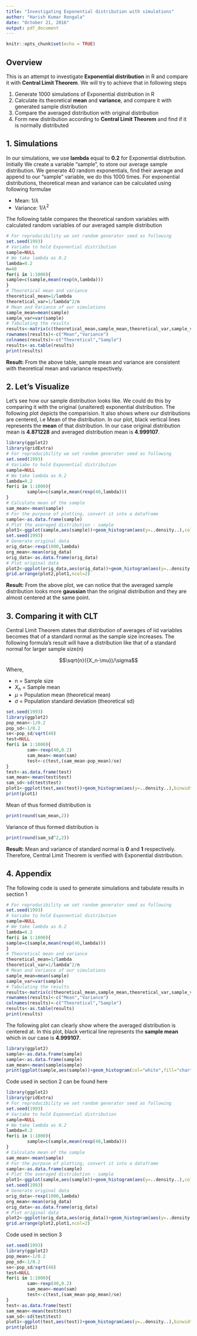 ```yaml
---
title: "Investigating Exponential distribution with simulations"
author: "Harish Kumar Rongala"
date: "October 21, 2016"
output: pdf_document
---
```


```r
knitr::opts_chunk$set(echo = TRUE)
```

## Overview

This is an attempt to investigate **Exponential distribution** in R and compare it with **Central Limit Theorem**. We will try to achieve that in following steps

1. Generate 1000 simulations of Exponential distribution in R
2. Calculate its theoretical **mean** and **variance**, and compare it with generated sample distribution
3. Compare the averaged distribution with original distribution
4. Form new distribution according to **Central Limit Theorem** and find if it is normally distributed

## 1. Simulations

In our simulations, we use **lambda** equal to **0.2** for Exponential distrbution. Initially We create a variable "sample", to store our average sample distribution. We generate 40 random exponentials, find their average and append to our "sample" variable, we do this 1000 times. For exponential distributions, theoretical mean and variance can be calculated using following formulae

* Mean: $1/\lambda$
* Variance: $1/\lambda^2$

The following table compares the theoretical random variables with calculated random variables of our averaged sample distribution

```r
# For reproducibility we set random generator seed as following
set.seed(1993)
# Variabe to hold Exponential distribution
sample=NULL
# We take lambda as 0.2
lambda=0.2
n=40
for(i in 1:1000){
sample=c(sample,mean(rexp(n,lambda)))
}
# Theoretical mean and variance
theoretical_mean=1/lambda
theoretical_var=1/lambda^2/n
# Mean and Variance of our simulations
sample_mean=mean(sample)
sample_var=var(sample)
# Tabulating the results
results<-matrix(c(theoretical_mean,sample_mean,theoretical_var,sample_var),byrow = T,ncol = 2)
rownames(results)<-c("Mean","Variance")
colnames(results)<-c("Theoretical","Sample")
results<-as.table(results)
print(results)
```

**Result:** From the above table, sample mean and variance are consistent with theoretical mean and variance respectively.

## 2. Let's Visualize

Let's see how our sample distribution looks like. We could do this by comparing it with the original (unaltered) exponential distribution. The following plot depicts the comparision. It also shows where our distributions are centered, i.e Mean of the distribution. In our plot, black vertical lines represents the **mean** of that distribution. In our case original distribution mean is **4.871228** and averaged distribution mean is **4.999107**. 


```r
library(ggplot2)
library(gridExtra)
# For reproducibility we set random generator seed as following
set.seed(1993)
# Variabe to hold Exponential distribution
sample=NULL
# We take lambda as 0.2
lambda=0.2
for(i in 1:1000){
        sample=c(sample,mean(rexp(40,lambda)))
}
# Calculate mean of the sample
sam_mean<-mean(sample)
# For the purpose of plotting, convert it into a dataframe
sample<-as.data.frame(sample)
# Plot the averaged distribution - sample
plot1<-ggplot(sample,aes(sample))+geom_histogram(aes(y=..density..),col="white",fill="skyblue",binwidth = 0.1)+geom_vline(xintercept = sam_mean, lwd=1, col="black")+geom_density(col="black",lwd=1.5)+labs(x="Sample Value",y=("Probability"),title="Average Exponential distribution")
set.seed(1993)
# Generate original data
orig_data<-rexp(1000,lambda)
org_mean<-mean(orig_data)
orig_data<-as.data.frame(orig_data)
# Plot original data
plot2<-ggplot(orig_data,aes(orig_data))+geom_histogram(aes(y=..density..),col="white",fill="skyblue",binwidth = 1.5)+geom_vline(xintercept = org_mean, lwd=1, col="black")+geom_density(col="black",lwd=1.5)+labs(x="Sample Value",y=("Probability"),title="Original Exponential distribution")
grid.arrange(plot2,plot1,ncol=2)
```

**Result:** From the above plot, we can notice that the averaged sample distribution looks more **gaussian** than the original distribution and they are almost centered at the same point.

## 3. Comparing it with CLT

Central Limit Theorem states that distribution of averages of iid variables becomes that of a standard normal as the sample size increases. The following formula's result will have a distribution like that of a standard normal for larger sample size(n)

$$\sqrt{n}({X_n-\mu})/\sigma$$
Where,

* n = Sample size
* $X_n$ = Sample mean
* $\mu$ = Population mean (theoretical mean)
* $\sigma$ = Population standard deviation (theoretical sd)


```r
set.seed(1993)
library(ggplot2)
pop_mean<-1/0.2
pop_sd<-1/0.2
se<-pop_sd/sqrt(40)
test=NULL
for(i in 1:1000){
        sam<-rexp(40,0.2)
        sam_mean<-mean(sam)
        test<-c(test,(sam_mean-pop_mean)/se)
}
test<-as.data.frame(test)
sam_mean<-mean(test$test)
sam_sd<-sd(test$test)
plot1<-ggplot(test,aes(test))+geom_histogram(aes(y=..density..),binwidth = 0.5,col="black",fill="royalblue2")+geom_density(lwd=1.3)+geom_vline(xintercept=sam_mean,lwd=1,col="black",lty="dashed")+labs(title="Central Limit Theorem-Exponential distribution",x="Sample value",y="Probability")
print(plot1)
```

Mean of thus formed distribution is
```r
print(round(sam_mean,2))
```
Variance of thus formed distribution is
```r
print(round(sam_sd^2,2))
```


**Result:** Mean and variance of standard normal is **0** and **1** respectively. Therefore, Central Limit Theorem is verified with Exponential distribution.

## 4. Appendix

The following code is used to generate simulations and tabulate results in section 1

```r
# For reproducibility we set random generator seed as following
set.seed(1993)
# Variabe to hold Exponential distribution
sample=NULL
# We take lambda as 0.2
lambda=0.2
for(i in 1:1000){
sample=c(sample,mean(rexp(40,lambda)))
}
# Theoretical mean and variance
theoretical_mean=1/lambda
theoretical_var=1/lambda^2/n
# Mean and Variance of our simulations
sample_mean=mean(sample)
sample_var=var(sample)
# Tabulating the results
results<-matrix(c(theoretical_mean,sample_mean,theoretical_var,sample_var),byrow = T,ncol = 2)
rownames(results)<-c("Mean","Variance")
colnames(results)<-c("Theoretical","Sample")
results<-as.table(results)
print(results)      
```

The following plot can clearly show where the averaged distribution is centered at. In this plot, black vertical line represents the **sample mean** which in our case is **4.999107**.

```r
library(ggplot2)
sample<-as.data.frame(sample)
sample<-as.data.frame(sample)
sam_mean<-mean(sample$sample)
print(ggplot(sample,aes(sample))+geom_histogram(col="white",fill="chartreuse4",binwidth = 0.1)+geom_vline(xintercept = sam_mean ,colour="black",lwd=1)+labs(x="Sample Value",y=("Probability"),title="Average Exponential distribution"))
```


Code used in section 2 can be found here



```r
library(ggplot2)
library(gridExtra)
# For reproducibility we set random generator seed as following
set.seed(1993)
# Variabe to hold Exponential distribution
sample=NULL
# We take lambda as 0.2
lambda=0.2
for(i in 1:1000){
        sample=c(sample,mean(rexp(40,lambda)))
}
# Calculate mean of the sample
sam_mean<-mean(sample)
# For the purpose of plotting, convert it into a dataframe
sample<-as.data.frame(sample)
# Plot the averaged distribution - sample
plot1<-ggplot(sample,aes(sample))+geom_histogram(aes(y=..density..),col="white",fill="skyblue",binwidth = 0.1)+geom_vline(xintercept = sam_mean, lwd=1, col="black")+geom_density(col="black",lwd=1.5)+labs(x="Sample Value",y=("Probability"),title="Average Exponential distribution")
set.seed(1993)
# Generate original data
orig_data<-rexp(1000,lambda)
org_mean<-mean(orig_data)
orig_data<-as.data.frame(orig_data)
# Plot original data
plot2<-ggplot(orig_data,aes(orig_data))+geom_histogram(aes(y=..density..),col="white",fill="skyblue",binwidth = 1.5)+geom_vline(xintercept = org_mean, lwd=1, col="black")+geom_density(col="black",lwd=1.5)+labs(x="Sample Value",y=("Probability"),title="Original Exponential distribution")
grid.arrange(plot2,plot1,ncol=2)
```

Code used in section 3


```r
set.seed(1993)
library(ggplot2)
pop_mean<-1/0.2
pop_sd<-1/0.2
se<-pop_sd/sqrt(40)
test=NULL
for(i in 1:1000){
        sam<-rexp(40,0.2)
        sam_mean<-mean(sam)
        test<-c(test,(sam_mean-pop_mean)/se)
}
test<-as.data.frame(test)
sam_mean<-mean(test$test)
sam_sd<-sd(test$test)
plot1<-ggplot(test,aes(test))+geom_histogram(aes(y=..density..),binwidth = 0.5,col="black",fill="royalblue2")+geom_density(lwd=1.3)+geom_vline(xintercept=sam_mean,lwd=1,col="black",lty="dashed")+labs(title="Central Limit Theorem-Exponential distribution",x="Sample value",y="Probability")
print(plot1)
```